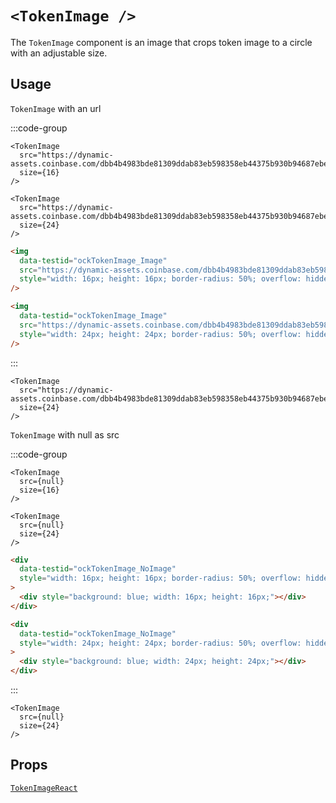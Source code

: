 
# `<TokenImage />`

The `TokenImage` component is an image that crops token image to a circle with an adjustable size.

## Usage

`TokenImage` with an url

:::code-group

```tsx [code]
<TokenImage
  src="https://dynamic-assets.coinbase.com/dbb4b4983bde81309ddab83eb598358eb44375b930b94687ebe38bc22e52c3b2125258ffb8477a5ef22e33d6bd72e32a506c391caa13af64c00e46613c3e5806/asset_icons/4113b082d21cc5fab17fc8f2d19fb996165bcce635e6900f7fc2d57c4ef33ae9.png"
  size={16}
/>

<TokenImage
  src="https://dynamic-assets.coinbase.com/dbb4b4983bde81309ddab83eb598358eb44375b930b94687ebe38bc22e52c3b2125258ffb8477a5ef22e33d6bd72e32a506c391caa13af64c00e46613c3e5806/asset_icons/4113b082d21cc5fab17fc8f2d19fb996165bcce635e6900f7fc2d57c4ef33ae9.png"
  size={24}
/>
```

```html [return html]
<img
  data-testid="ockTokenImage_Image"
  src="https://dynamic-assets.coinbase.com/dbb4b4983bde81309ddab83eb598358eb44375b930b94687ebe38bc22e52c3b2125258ffb8477a5ef22e33d6bd72e32a506c391caa13af64c00e46613c3e5806/asset_icons/4113b082d21cc5fab17fc8f2d19fb996165bcce635e6900f7fc2d57c4ef33ae9.png"
  style="width: 16px; height: 16px; border-radius: 50%; overflow: hidden; background: blue;"
/>

<img
  data-testid="ockTokenImage_Image"
  src="https://dynamic-assets.coinbase.com/dbb4b4983bde81309ddab83eb598358eb44375b930b94687ebe38bc22e52c3b2125258ffb8477a5ef22e33d6bd72e32a506c391caa13af64c00e46613c3e5806/asset_icons/4113b082d21cc5fab17fc8f2d19fb996165bcce635e6900f7fc2d57c4ef33ae9.png"
  style="width: 24px; height: 24px; border-radius: 50%; overflow: hidden; background: blue;"
/>
```

:::

<App>
  <div style={{ display: 'flex', gap: '8px', flexDirection: 'column'}}>
    <TokenImage
      src="https://dynamic-assets.coinbase.com/dbb4b4983bde81309ddab83eb598358eb44375b930b94687ebe38bc22e52c3b2125258ffb8477a5ef22e33d6bd72e32a506c391caa13af64c00e46613c3e5806/asset_icons/4113b082d21cc5fab17fc8f2d19fb996165bcce635e6900f7fc2d57c4ef33ae9.png"
      size={16}
    />

    <TokenImage
      src="https://dynamic-assets.coinbase.com/dbb4b4983bde81309ddab83eb598358eb44375b930b94687ebe38bc22e52c3b2125258ffb8477a5ef22e33d6bd72e32a506c391caa13af64c00e46613c3e5806/asset_icons/4113b082d21cc5fab17fc8f2d19fb996165bcce635e6900f7fc2d57c4ef33ae9.png"
      size={24}
    />

  </div>
</App>

`TokenImage` with null as src

:::code-group

```tsx [code]
<TokenImage
  src={null}
  size={16}
/>

<TokenImage
  src={null}
  size={24}
/>
```

```html [return html]
<div
  data-testid="ockTokenImage_NoImage"
  style="width: 16px; height: 16px; border-radius: 50%; overflow: hidden; background: blue;"
>
  <div style="background: blue; width: 16px; height: 16px;"></div>
</div>

<div
  data-testid="ockTokenImage_NoImage"
  style="width: 24px; height: 24px; border-radius: 50%; overflow: hidden; background: blue;"
>
  <div style="background: blue; width: 24px; height: 24px;"></div>
</div>
```

:::

<App>
  <div style={{ display: 'flex', gap: '8px', flexDirection: 'column'}}>
    <TokenImage
      src={null}
      size={16}
    />

    <TokenImage
      src={null}
      size={24}
    />

  </div>
</App>

## Props

[`TokenImageReact`](/token/types#tokenselectorreact)
